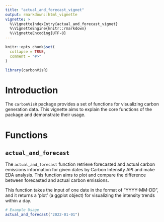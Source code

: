 ```yaml
---
title: "actual_and_forecast_vignet"
output: rmarkdown::html_vignette
vignette: >
  %\VignetteIndexEntry{actual_and_forecast_vignet}
  %\VignetteEngine{knitr::rmarkdown}
  %\VignetteEncoding{UTF-8}
---
```


```r
knitr::opts_chunk$set(
  collapse = TRUE,
  comment = "#>"
)
```

```r
library(carbonVisR)
```

# Introduction

The `carbonVisR` package provides a set of functions for visualizing carbon generation data. This vignette aims to explain the core functions of the package and demonstrate their usage.

# Functions

## `actual_and_forecast`

The `actual_and_forecast` function retrieve forecasted and actual carbon emissions information for given dates by Carbon Intensity API and make EDA analysis. This function aims to plot and compare the difference between forecasted and actual carbon emissions. 

This function takes the input of one date in the format of "YYYY-MM-DD", and it returns a 'plot' (a ggplot object) for visualizing the intensity trends within a day.


```r
# Example Usage
actual_and_forecast("2022-01-01")
```


